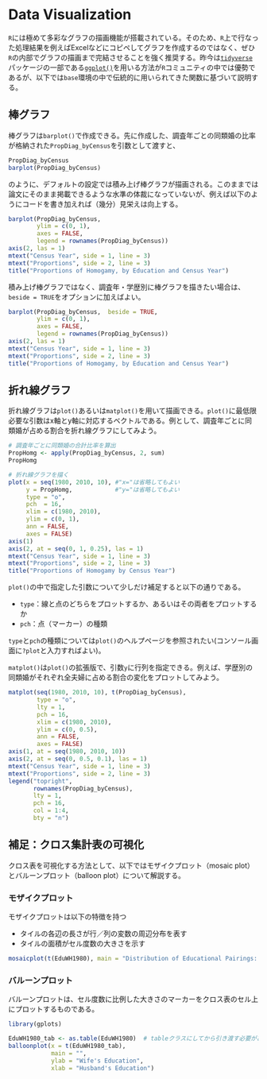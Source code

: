 # Data Visualization
`R`には極めて多彩なグラフの描画機能が搭載されている。そのため、`R`上で行なった処理結果を例えばExcelなどにコピペしてグラフを作成するのではなく、ぜひ`R`の内部でグラフの描画まで完結させることを強く推奨する。昨今は[`tidyverse`](https://www.tidyverse.org)パッケージの一部である[`ggplot()`](https://ggplot2.tidyverse.org)を用いる方法が`R`コミュニティの中では優勢であるが、以下では`base`環境の中で伝統的に用いられてきた関数に基づいて説明する。

## 棒グラフ
棒グラフは`barplot()`で作成できる。先に作成した、調査年ごとの同類婚の比率が格納された`PropDiag_byCensus`を引数として渡すと、

```r
PropDiag_byCensus
barplot(PropDiag_byCensus)
```

のように、デフォルトの設定では積み上げ棒グラフが描画される。このままでは論文にそのまま掲載できるような水準の体裁になっていないが、例えば以下のようにコードを書き加えれば（幾分）見栄えは向上する。

```r
barplot(PropDiag_byCensus, 
        ylim = c(0, 1),
        axes = FALSE,
        legend = rownames(PropDiag_byCensus))
axis(2, las = 1)
mtext("Census Year", side = 1, line = 3)
mtext("Proportions", side = 2, line = 3)
title("Proportions of Homogamy, by Education and Census Year")
```

積み上げ棒グラフではなく、調査年・学歴別に棒グラフを描きたい場合は、`beside = TRUE`をオプションに加えばよい。

```r
barplot(PropDiag_byCensus,  beside = TRUE,
        ylim = c(0, 1),
        axes = FALSE,
        legend = rownames(PropDiag_byCensus))
axis(2, las = 1)
mtext("Census Year", side = 1, line = 3)
mtext("Proportions", side = 2, line = 3)
title("Proportions of Homogamy, by Education and Census Year")
```

## 折れ線グラフ
折れ線グラフは`plot()`あるいは`matplot()`を用いて描画できる。`plot()`に最低限必要な引数はx軸とy軸に対応するベクトルである。例として、調査年ごとに同類婚が占める割合を折れ線グラフにしてみよう。

```r
# 調査年ごとに同類婚の合計比率を算出
PropHomg <- apply(PropDiag_byCensus, 2, sum)
PropHomg

# 折れ線グラフを描く
plot(x = seq(1980, 2010, 10), #"x="は省略してもよい
     y = PropHomg,            #"y="は省略してもよい
     type = "o",
     pch  = 16,
     xlim = c(1980, 2010),
     ylim = c(0, 1),
     ann = FALSE,
     axes = FALSE)
axis(1)
axis(2, at = seq(0, 1, 0.25), las = 1)
mtext("Census Year", side = 1, line = 3)
mtext("Proportions", side = 2, line = 3)
title("Proportions of Homogamy by Census Year")
```

`plot()`の中で指定した引数について少しだけ補足すると以下の通りである。

- `type`：線と点のどちらをプロットするか、あるいはその両者をプロットするか
- `pch`：点（マーカー）の種類

`type`と`pch`の種類については`plot()`のヘルプページを参照されたい(コンソール画面に`?plot`と入力すればよい)。

`matplot()`は`plot()`の拡張版で、引数`y`に行列を指定できる。例えば、学歴別の同類婚がそれぞれ全夫婦に占める割合の変化をプロットしてみよう。

```r
matplot(seq(1980, 2010, 10), t(PropDiag_byCensus),
        type = "o",
        lty = 1,
        pch = 16,
        xlim = c(1980, 2010),
        ylim = c(0, 0.5),
        ann = FALSE,
        axes = FALSE)
axis(1, at = seq(1980, 2010, 10))
axis(2, at = seq(0, 0.5, 0.1), las = 1)
mtext("Census Year", side = 1, line = 3)
mtext("Proportions", side = 2, line = 3)
legend("topright",
       rownames(PropDiag_byCensus),
       lty = 1,
       pch = 16,
       col = 1:4,
       bty = "n")
```




## 補足：クロス集計表の可視化
クロス表を可視化する方法として、以下ではモザイクプロット（mosaic plot）とバルーンプロット（balloon plot）について解説する。

### モザイクプロット
モザイクプロットは以下の特徴を持つ

- タイルの各辺の長さが行／列の変数の周辺分布を表す
- タイルの面積がセル度数の大きさを示す

```r
mosaicplot(t(EduWH1980), main = "Distribution of Educational Pairings: 1980 Census")
```

### バルーンプロット
バルーンプロットは、セル度数に比例した大きさのマーカーをクロス表のセル上にプロットするものである。

```r
library(gplots)
```

```r
EduWH1980_tab <- as.table(EduWH1980)  # tableクラスにしてから引き渡す必要がある
balloonplot(x = t(EduWH1980_tab),
            main = "",
            ylab = "Wife's Education",
            xlab = "Husband's Education")
```



